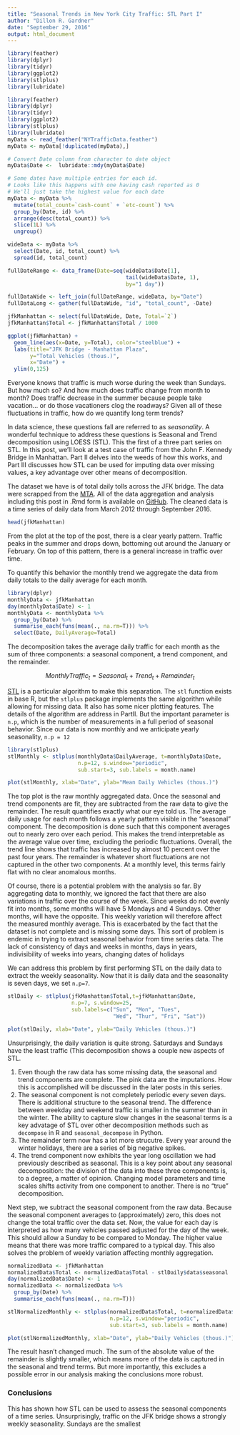 ```yaml
---
title: "Seasonal Trends in New York City Traffic: STL Part I"
author: "Dillon R. Gardner"
date: "September 29, 2016"
output: html_document
---
```

```r
library(feather)
library(dplyr)
library(tidyr)
library(ggplot2)
library(stlplus)
library(lubridate)
```

<!-- Loading and formatting data -->
```r
library(feather)
library(dplyr)
library(tidyr)
library(ggplot2)
library(stlplus)
library(lubridate)
myData <- read_feather("NYTrafficData.feather")
myData <- myData[!duplicated(myData),]

# Convert Date column from character to date object
myData$Date <-  lubridate::mdy(myData$Date)

# Some dates have multiple entries for each id.
# Looks like this happens with one having cash reported as 0
# We'll just take the highest value for each date
myData <- myData %>% 
  mutate(total_count=`cash-count` + `etc-count`) %>%
  group_by(Date, id) %>%
  arrange(desc(total_count)) %>%
  slice(1L) %>% 
  ungroup()

wideData <- myData %>%
  select(Date, id, total_count) %>%
  spread(id, total_count)

fullDateRange <- data_frame(Date=seq(wideData$Date[1], 
                                     tail(wideData$Date, 1),
                                     by="1 day"))

fullDataWide <- left_join(fullDateRange, wideData, by="Date")
fullDataLong <- gather(fullDataWide, "id", "total_count", -Date)

jfkManhattan <- select(fullDataWide, Date, Total=`2`)
jfkManhattan$Total <- jfkManhattan$Total / 1000
```

<!-- ggplot of data -->
```r

ggplot(jfkManhattan) + 
  geom_line(aes(x=Date, y=Total), color="steelblue") +
  labs(title="JFK Bridge - Manhattan Plaza",
       y="Total Vehicles (thous.)",
       x="Date") + 
  ylim(0,125)
```


Everyone knows that traffic is much worse during the week than Sundays. But how much so? And how much does traffic change from month to month? Does traffic decrease in the summer because people take vacation... or do those vacationers clog the roadways? Given all of these fluctuations in traffic, how do we quantify long term trends?

In data science, these questions fall are referred to as _seasonality_. A wonderful technique to address these questions is Seasonal and Trend decomposition using LOESS (STL). This the first of a three part series on STL. In this post, we'll look at a test case of traffic from the John F. Kennedy Bridge in Manhattan. Part II delves into the weeds of how this works, and Part III discusses how STL can be used for imputing data over missing values, a key advantage over other means of decomposition.

The dataset we have is of total daily tolls across the JFK bridge. The data were scrapped from the [MTA][dataLocation]. All of the data aggregation and analysis including this post in .Rmd form is available on [GitHub][source]. The cleaned data is a time series of daily data from March 2012 through September 2016.

```r
head(jfkManhattan)
```

From the plot at the top of the post, there is a clear yearly pattern. Traffic peaks in the summer and drops down, bottoming out around the January or February. On top of this pattern, there is a general increase in traffic over time.

To quantify this behavior the monthly trend we aggregate the data from daily totals to the daily average for each month.

```r
library(dplyr)
monthlyData <- jfkManhattan
day(monthlyData$Date) <- 1
monthlyData <- monthlyData %>%
  group_by(Date) %>%
  summarise_each(funs(mean(., na.rm=T))) %>%
  select(Date, DailyAverage=Total)
```


The decomposition takes the average daily traffic for each month as the sum of three components: a seasonal component, a trend component, and the remainder.

$$ MonthlyTraffic_t = Seasonal_t + Trend_t + Remainder_t $$ 

[STL][Cleveland] is a particular algorithm to make this separation. The `stl` function exists in base R, but the `stlplus` package implements the same algorithm while allowing for missing data. It also has some nicer plotting features. The details of the algorithm are address in PartII. But the important parameter is `n.p`, which is the number of measurements in a full period of seasonal behavior. Since our data is now monthly and we anticipate yearly seasonality, `n.p = 12`

```r
library(stlplus)
stlMonthly <- stlplus(monthlyData$DailyAverage, t=monthlyData$Date,
                      n.p=12, s.window="periodic",
                      sub.start=3, sub.labels = month.name)

plot(stlMonthly, xlab="Date", ylab="Mean Daily Vehicles (thous.)")
```


The top plot is the raw monthly aggregated data. Once the seasonal and trend components are fit, they are subtracted from the raw data to give the remainder. The result quantifies exactly what our eye told us. The average daily usage for each month follows a yearly pattern visible in the "seasonal" component. The decomposition is done such that this component averages out to nearly zero over each period. This makes the trend interpretable as the average value over time, excluding the periodic fluctuations. Overall, the trend line shows that traffic has increased by almost 10 percent over the past four years. The remainder is whatever short fluctuations are not captured in the other two components. At a monthly level, this terms fairly flat with no clear anomalous months.

Of course, there is a potential problem with the analysis so far. By aggregating data to monthly, we ignored the fact that there are also variations in traffic over the course of the week. Since weeks do not evenly fit into months, some months will have 5 Mondays and 4 Sundays. Other months, will have the opposite. This weekly variation will therefore affect the measured monthly average. This is exacerbated by the fact that the dataset is not complete and is missing some days. This sort of problem is endemic in trying to extract seasonal behavior from time series data. The lack of consistency of days and weeks in months, days in years, indivisibility of weeks into years, changing dates of holidays

We can address this problem by first performing STL on the daily data to extract the weekly seasonality. Now that it is daily data and the seasonality is seven days, we set `n.p=7`.

```r
stlDaily <- stlplus(jfkManhattan$Total,t=jfkManhattan$Date,
                    n.p=7, s.window=25,
                    sub.labels=c("Sun", "Mon", "Tues",
                                 "Wed", "Thur", "Fri", "Sat"))

plot(stlDaily, xlab="Date", ylab="Daily Vehicles (thous.)")
```

Unsurprisingly, the daily variation is quite strong. Saturdays and Sundays have the least traffic (This decomposition shows a couple new aspects of STL. 

1. Even though the raw data has some missing data, the seasonal and trend components are complete. The pink data are the imputations. How this is accomplished will be discussed in the later posts in this series.
2. The seasonal component is not completely periodic every seven days. There is additional structure to the seasonal trend. The difference between weekday and weekend traffic is smaller in the summer than in the winter. The ability to capture slow changes in the seasonal terms is a key advatage of STL over other decomposition methods such as `decompose` in R and `seasonal_decompose` in Python.
3. The remainder term now has a lot more strucutre. Every year around the winter holidays, there are a series of big negative spikes.
4. The trend component now exhibits the year long oscillation we had previously described as seasonal. This is a key point about any seasonal decomposition: the division of the data into these three components is, to a degree, a matter of opinion. Changing model parameters and time scales shifts activity from one component to another. There is no "true" decomposition.

Next step, we subtract the seasonal component from the raw data. Because the seasonal component averages to (approximately) zero, this does not change the total traffic over the data set. Now, the value for each day is interpreted as how many vehicles passed adjusted for the day of the week. This should allow a Sunday to be compared to Monday. The higher value means that there was more traffic compared to a typical day. This also solves the problem of weekly variation affecting monthly aggregation.

```r
normalizedData <- jfkManhattan
normalizedData$Total <- normalizedData$Total - stlDaily$data$seasonal
day(normalizedData$Date) <- 1
normalizedData <- normalizedData %>%
  group_by(Date) %>%
  summarise_each(funs(mean(., na.rm=T)))

stlNormalizedMonthly <- stlplus(normalizedData$Total, t=normalizedData$Date,
                                n.p=12, s.window="periodic",
                                sub.start=3, sub.labels = month.name)

plot(stlNormalizedMonthly, xlab="Date", ylab="Daily Vehicles (thous.)")
```

The result hasn't changed much. The sum of the absolute value of the remainder is slightly smaller, which means more of the data is captured in the seasonal and trend terms. But more importantly, this excludes a possible error in our analysis making the conclusions more robust.

### Conclusions
This has shown how STL can be used to assess the seasonal components of a time series. Unsurprisingly, traffic on the JFK bridge shows a strongly weekly seasonality. Sundays are the smallest

[Cleveland]: http://www.wessa.net/download/stl.pdf
[dataLocation]: http://web.mta.info/developers/data/bandt/trafficdata.html
[source]: https://github.com/dillongardner/NYTraffic